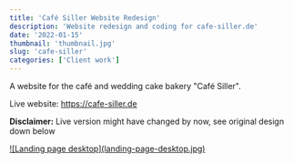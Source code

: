 ```yaml
---
title: 'Café Siller Website Redesign'
description: 'Website redesign and coding for cafe-siller.de'
date: '2022-01-15'
thumbnail: 'thumbnail.jpg'
slug: 'cafe-siller'
categories: ['Client work']
---
```


A website for the café and wedding cake bakery "Café Siller".

Live website: <a href="https://cafe-siller.de" title="Visit website" target="blank" rel="noopener">https://cafe-siller.de</a>

<span className="text-red-600"><b>Disclaimer:</b></span> Live version might have changed
by now, see original design down below

<div className="md:mt-15 mt-10 border border-neutral-200 dark:border-neutral-700 xl:mt-20">
  <a href="/work/cafe-siller/landing-page-desktop.jpg" className="item">
    ![Landing page desktop](landing-page-desktop.jpg)
  </a>
</div>
